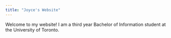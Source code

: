 ```yaml
---
title: "Joyce's Website"
---
```


Welcome to my website! I am a third year Bachelor of Information student at the University of Toronto. 